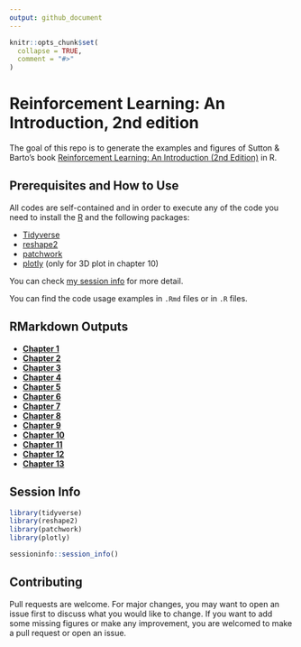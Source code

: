 ```yaml
---
output: github_document
---
```


<!-- README.md is generated from README.Rmd. Please edit that file -->

```r
knitr::opts_chunk$set(
  collapse = TRUE,
  comment = "#>"
)
```

# Reinforcement Learning: An Introduction, 2nd edition

<!-- badges: start -->
<!-- badges: end -->

The goal of this repo is to generate the examples and figures of Sutton & Barto's book [Reinforcement Learning: An Introduction (2nd Edition)](http://incompleteideas.net/book/the-book.html) in R.


## Prerequisites and How to Use

All codes are self-contained and in order to execute any of the code you need to install the [R](https://www.r-project.org/) and the following packages:

- [Tidyverse](https://github.com/tidyverse/tidyverse)
- [reshape2](https://cran.r-project.org/web/packages/reshape2/index.html)
- [patchwork](https://github.com/thomasp85/patchwork)
- [plotly](https://plotly.com/) (only for 3D plot in chapter 10)


You can check [my session info](#session-info) for more detail.


You can find the code usage examples in `.Rmd` files or in `.R` files.

## RMarkdown Outputs

- [**Chapter 1**](https://arashharatian.github.io/Reinforcement_Learning-an_Introduction-in_R/Chapter1/Chapter1.html)
- [**Chapter 2**](https://arashharatian.github.io/Reinforcement_Learning-an_Introduction-in_R/Chapter2/Chapter2.html)
- [**Chapter 3**](https://arashharatian.github.io/Reinforcement_Learning-an_Introduction-in_R/Chapter3/Chapter3.html)
- [**Chapter 4**](https://arashharatian.github.io/Reinforcement_Learning-an_Introduction-in_R/Chapter4/Chapter4.html)
- [**Chapter 5**](https://arashharatian.github.io/Reinforcement_Learning-an_Introduction-in_R/Chapter5/Chapter5.html)
- [**Chapter 6**](https://arashharatian.github.io/Reinforcement_Learning-an_Introduction-in_R/Chapter6/Chapter6.html)
- [**Chapter 7**](https://arashharatian.github.io/Reinforcement_Learning-an_Introduction-in_R/Chapter7/Chapter7.html)
- [**Chapter 8**](https://arashharatian.github.io/Reinforcement_Learning-an_Introduction-in_R/Chapter8/Chapter8.html)
- [**Chapter 9**](https://arashharatian.github.io/Reinforcement_Learning-an_Introduction-in_R/Chapter9/Chapter9.html)
- [**Chapter 10**](https://arashharatian.github.io/Reinforcement_Learning-an_Introduction-in_R/Chapter10/Chapter10.html)
- [**Chapter 11**](https://arashharatian.github.io/Reinforcement_Learning-an_Introduction-in_R/Chapter11/Chapter11.html)
- [**Chapter 12**](https://arashharatian.github.io/Reinforcement_Learning-an_Introduction-in_R/Chapter12/Chapter12.html)
- [**Chapter 13**](https://arashharatian.github.io/Reinforcement_Learning-an_Introduction-in_R/Chapter13/Chapter13.html)



## Session Info

```r
library(tidyverse)
library(reshape2)
library(patchwork)
library(plotly)

sessioninfo::session_info()
```


## Contributing

Pull requests are welcome. For major changes, you may want to open an issue first to discuss what you would like to change.
If you want to add some missing figures or make any improvement, you are welcomed to make a pull request or open an issue.


